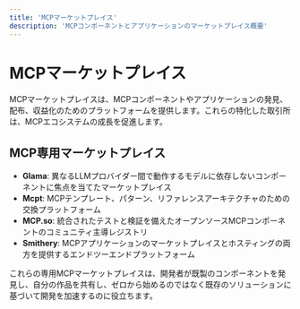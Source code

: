```yaml
---
title: 'MCPマーケットプレイス'
description: 'MCPコンポーネントとアプリケーションのマーケットプレイス概要'
---
```


# <Icon icon="store" iconType="solid" color="#3B82F6" /> MCPマーケットプレイス

MCPマーケットプレイスは、MCPコンポーネントやアプリケーションの発見、配布、収益化のためのプラットフォームを提供します。これらの特化した取引所は、MCPエコシステムの成長を促進します。

## <Icon icon="star" iconType="solid" /> MCP専用マーケットプレイス

- <Icon icon="gem" iconType="solid" /> **Glama**: 異なるLLMプロバイダー間で動作するモデルに依存しないコンポーネントに焦点を当てたマーケットプレイス
- <Icon icon="cogs" iconType="solid" /> **Mcpt**: MCPテンプレート、パターン、リファレンスアーキテクチャのための交換プラットフォーム
- <Icon icon="dot-circle" iconType="regular" /> **MCP.so**: 統合されたテストと検証を備えたオープンソースMCPコンポーネントのコミュニティ主導レジストリ
- <Icon icon="hammer" iconType="solid" /> **Smithery**: MCPアプリケーションのマーケットプレイスとホスティングの両方を提供するエンドツーエンドプラットフォーム

これらの専用MCPマーケットプレイスは、開発者が既製のコンポーネントを発見し、自分の作品を共有し、ゼロから始めるのではなく既存のソリューションに基づいて開発を加速するのに役立ちます。 